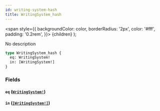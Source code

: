 ```yaml
---
id: writing-system-hash
title: WritingSystem_hash
---
```


<span
style={{
      backgroundColor: color,
      borderRadius: '2px',
      color: '#fff',
      padding: '0.2rem',
    }}>
{children}
</span>
);

No description

```graphql
type WritingSystem_hash {
  eq: WritingSystem!
  in: [WritingSystem!]
}
```

### Fields

#### `eq` ([`WritingSystem!`](/docs/schema/enums/writing-system))

#### `in` ([`[WritingSystem!]`](/docs/schema/enums/writing-system))

